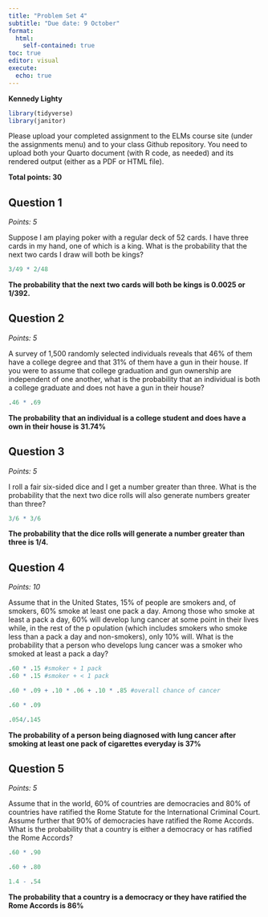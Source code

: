 ```yaml
---
title: "Problem Set 4"
subtitle: "Due date: 9 October"
format: 
  html:
    self-contained: true
toc: true
editor: visual
execute: 
  echo: true
---
```


**Kennedy Lighty**

```r
library(tidyverse)
library(janitor)
```

Please upload your completed assignment to the ELMs course site (under the assignments menu) and to your class Github repository. You need to upload both your Quarto document (with R code, as needed) and its rendered output (either as a PDF or HTML file).

**Total points: 30**

## Question 1

*Points: 5*

Suppose I am playing poker with a regular deck of 52 cards. I have three cards in my hand, one of which is a king. What is the probability that the next two cards I draw will both be kings?

```r
3/49 * 2/48
```

**The probability that the next two cards will both be kings is 0.0025 or 1/392.**

## Question 2

*Points: 5*

A survey of 1,500 randomly selected individuals reveals that 46% of them have a college degree and that 31% of them have a gun in their house. If you were to assume that college graduation and gun ownership are independent of one another, what is the probability that an individual is both a college graduate and does not have a gun in their house?

```r
.46 * .69
```

**The probability that an individual is a college student and does have a own in their house is 31.74%**

## Question 3

*Points: 5*

I roll a fair six-sided dice and I get a number greater than three. What is the probability that the next two dice rolls will also generate numbers greater than three?

```r
3/6 * 3/6
```

**The probability that the dice rolls will generate a number greater than three is 1/4.**

## Question 4

*Points: 10*

Assume that in the United States, 15% of people are smokers and, of smokers, 60% smoke at least one pack a day. Among those who smoke at least a pack a day, 60% will develop lung cancer at some point in their lives while, in the rest of the p opulation (which includes smokers who smoke less than a pack a day and non-smokers), only 10% will. What is the probability that a person who develops lung cancer was a smoker who smoked at least a pack a day?

```r
.60 * .15 #smoker + 1 pack 
.60 * .15 #smoker + < 1 pack

.60 * .09 + .10 * .06 + .10 * .85 #overall chance of cancer 

.60 * .09 

.054/.145
```

**The probability of a person being diagnosed with lung cancer after smoking at least one pack of cigarettes everyday is 37%**

## Question 5

*Points: 5*

Assume that in the world, 60% of countries are democracies and 80% of countries have ratified the Rome Statute for the International Criminal Court. Assume further that 90% of democracies have ratified the Rome Accords. What is the probability that a country is either a democracy or has ratified the Rome Accords?

```r
.60 * .90 

.60 + .80 

1.4 - .54
```

**The probability that a country is a democracy or they have ratified the Rome Accords is 86%**
